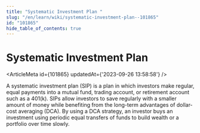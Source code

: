 ```yaml
---
title: "Systematic Investment Plan "
slug: "/en/learn/wiki/systematic-investment-plan--101865"
id: "101865"
hide_table_of_contents: true
---
```



# Systematic Investment Plan 

<ArticleMeta id={101865} updatedAt={'2023-09-26 13:58:58'} />
<div className='border-solid border-b border-t-0 my-4 border-[var(--ifm-color-gray-300)]' />

A systematic investment plan (SIP) is a plan in which investors make regular, equal payments into a mutual fund, trading account, or retirement account such as a 401(k). SIPs allow investors to save regularly with a smaller amount of money while benefiting from the long-term advantages of dollar-cost averaging (DCA). By using a DCA strategy, an investor buys an investment using periodic equal transfers of funds to build wealth or a portfolio over time slowly.
